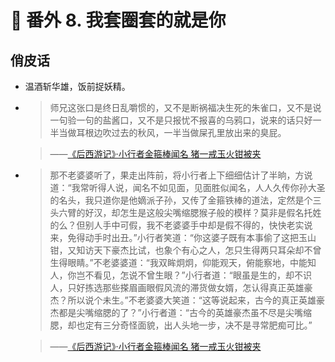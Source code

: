 # 🐒 番外 8. 我套圈套的就是你

## 俏皮话

- 温酒斩华雄，饭前捉妖精。

- > 师兄这张口是终日乱嚼惯的，又不是断祸福决生死的朱雀口，又不是说一句验一句的盐酱口，又不是只报忧不报喜的乌鸦口，说来的话只好一半当做耳根边吹过去的秋风，一半当做屎孔里放出来的臭屁。

    > ——[《后西游记》·小行者金箍棒闻名 猪一戒玉火钳被夹](https://guoxue.httpcn.com/html/book/TBRNUYKO/PWAZAZRNRN.shtml)

- > 那不老婆婆听了，果走出阵前，将小行者上下细细估计了半晌，方说道：“我常听得人说，闻名不如见面，见面胜似闻名，人人久传你孙大圣的名头，我只道你是他嫡派子孙，又传了金箍铁棒的道法，定然是个三头六臂的好汉，却怎生是这般尖嘴缩腮猴子般的模样？莫非是假名托姓的么？但别人手中可假，我不老婆婆手中却是假不得的，快快老实说来，免得动手时出丑。”小行者笑道：“你这婆子既有本事偷了这把玉山钳，又知访天下豪杰比试，也象个有心之人，怎只生得两只耳朵却不曾生得眼睛。”不老婆婆道：“我双眸炯炯，仰能观天，俯能察地，中能知人，你岂不看见，怎说不曾生眼？”小行者道：“眼虽是生的，却不识人，只好拣选那些搽眉画眼假风流的滞货做女婿，怎认得真正英雄豪杰？所以说个未生。”不老婆婆大笑道：“这等说起来，古今的真正英雄豪杰都是尖嘴缩腮的了？”小行者道：“古今的英雄豪杰虽不尽是尖嘴缩腮，却也定有三分奇怪面貌，出人头地一步，决不是寻常肥痴可比。”

    > ——[《后西游记》·小行者金箍棒闻名 猪一戒玉火钳被夹](https://guoxue.httpcn.com/html/book/TBRNUYKO/PWAZAZRNRN.shtml)

